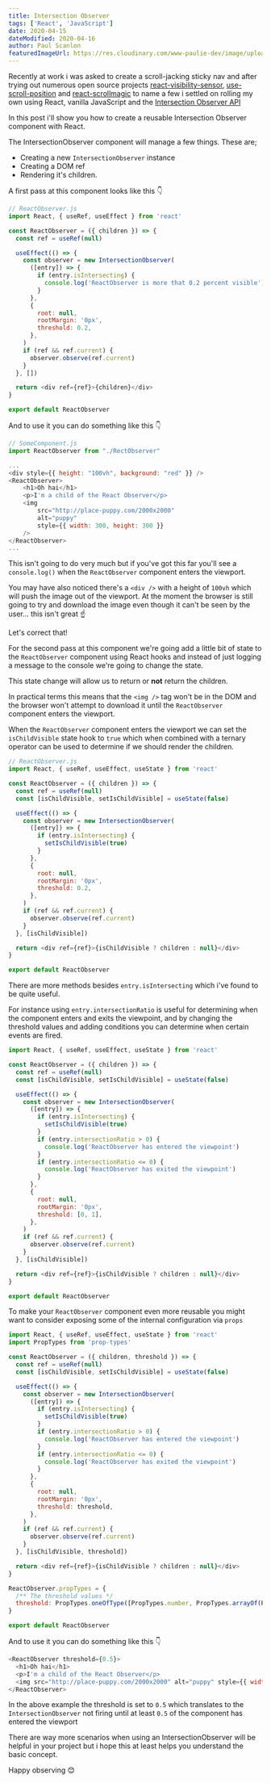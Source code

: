 ```yaml
---
title: Intersection Observer
tags: ['React', 'JavaScript']
date: 2020-04-15
dateModified: 2020-04-16
author: Paul Scanlon
featuredImageUrl: https://res.cloudinary.com/www-paulie-dev/image/upload/v1595915575/paulie.dev/2020/04/intersection-observer_bplmy6.jpg
---
```


Recently at work i was asked to create a scroll-jacking sticky nav and after trying out numerous open source projects
[react-visibility-sensor](https://github.com/joshwnj/react-visibility-sensor),
[use-scroll-position](https://github.com/n8tb1t/use-scroll-position) and
[react-scrollmagic](https://github.com/bitworking/react-scrollmagic) to name a few i settled on rolling my own using
React, vanilla JavaScript and the
[Intersection Observer API](https://developer.mozilla.org/en-us/docs/web/api/intersection_observer_api)

In this post i'll show you how to create a reusable Intersection Observer component with React.

The IntersectionObserver component will manage a few things. These are;

- Creating a new `IntersectionObserver` instance
- Creating a DOM ref
- Rendering it's children.

A first pass at this component looks like this 👇

<Divider />

```javascript
// ReactObserver.js
import React, { useRef, useEffect } from 'react'

const ReactObserver = ({ children }) => {
  const ref = useRef(null)

  useEffect(() => {
    const observer = new IntersectionObserver(
      ([entry]) => {
        if (entry.isIntersecting) {
          console.log('ReactObserver is more that 0.2 percent visible')
        }
      },
      {
        root: null,
        rootMargin: '0px',
        threshold: 0.2,
      },
    )
    if (ref && ref.current) {
      observer.observe(ref.current)
    }
  }, [])

  return <div ref={ref}>{children}</div>
}

export default ReactObserver
```

<Divider />

And to use it you can do something like this 👇

<Divider />

<!-- prettier-ignore -->
```javascript
// SomeComponent.js
import ReactObserver from "./RectObserver"

...
<div style={{ height: "100vh", background: "red" }} />
<ReactObserver>
    <h1>Oh hai</h1>
    <p>I'm a child of the React Observer</p>
    <img
        src="http://place-puppy.com/2000x2000"
        alt="puppy"
        style={{ width: 300, height: 300 }}
    />
</ReactObserver>
...
```

<Divider />

This isn't going to do very much but if you've got this far you'll see a `console.log()` when the `ReactObserver`
component enters the viewport.

You may have also noticed there's a `<div />` with a height of `100vh` which will push the image out of the viewport. At
the moment the browser is still going to try and download the image even though it can't be seen by the user... this
isn't great ☝️

Let's correct that!

For the second pass at this component we're going add a little bit of state to the `ReactObserver` component using React
hooks and instead of just logging a message to the console we're going to change the state.

This state change will allow us to return or **not** return the children.

In practical terms this means that the `<img />` tag won't be in the DOM and the browser won't attempt to download it
until the `ReactObserver` component enters the viewport.

When the `ReactObserver` component enters the viewport we can set the `isChildVisible` state hook to `true` which when
combined with a ternary operator can be used to determine if we should render the children.

<Divider />

```javascript
// ReactObserver.js
import React, { useRef, useEffect, useState } from 'react'

const ReactObserver = ({ children }) => {
  const ref = useRef(null)
  const [isChildVisible, setIsChildVisible] = useState(false)

  useEffect(() => {
    const observer = new IntersectionObserver(
      ([entry]) => {
        if (entry.isIntersecting) {
          setIsChildVisible(true)
        }
      },
      {
        root: null,
        rootMargin: '0px',
        threshold: 0.2,
      },
    )
    if (ref && ref.current) {
      observer.observe(ref.current)
    }
  }, [isChildVisible])

  return <div ref={ref}>{isChildVisible ? children : null}</div>
}

export default ReactObserver
```

<Divider />

There are more methods besides `entry.isIntersecting` which i've found to be quite useful.

For instance using `entry.intersectionRatio` is useful for determining when the component enters and exits the
viewpoint, and by changing the threshold values and adding conditions you can determine when certain events are fired.

<Divider />

```javascript
import React, { useRef, useEffect, useState } from 'react'

const ReactObserver = ({ children }) => {
  const ref = useRef(null)
  const [isChildVisible, setIsChildVisible] = useState(false)

  useEffect(() => {
    const observer = new IntersectionObserver(
      ([entry]) => {
        if (entry.isIntersecting) {
          setIsChildVisible(true)
        }
        if (entry.intersectionRatio > 0) {
          console.log('ReactObserver has entered the viewpoint')
        }
        if (entry.intersectionRatio <= 0) {
          console.log('ReactObserver has exited the viewpoint')
        }
      },
      {
        root: null,
        rootMargin: '0px',
        threshold: [0, 1],
      },
    )
    if (ref && ref.current) {
      observer.observe(ref.current)
    }
  }, [isChildVisible])

  return <div ref={ref}>{isChildVisible ? children : null}</div>
}

export default ReactObserver
```

<Divider />

To make your `ReactObserver` component even more reusable you might want to consider exposing some of the internal
configuration via `props`

<Divider />

```javascript
import React, { useRef, useEffect, useState } from 'react'
import PropTypes from 'prop-types'

const ReactObserver = ({ children, threshold }) => {
  const ref = useRef(null)
  const [isChildVisible, setIsChildVisible] = useState(false)

  useEffect(() => {
    const observer = new IntersectionObserver(
      ([entry]) => {
        if (entry.isIntersecting) {
          setIsChildVisible(true)
        }
        if (entry.intersectionRatio > 0) {
          console.log('ReactObserver has entered the viewpoint')
        }
        if (entry.intersectionRatio <= 0) {
          console.log('ReactObserver has exited the viewpoint')
        }
      },
      {
        root: null,
        rootMargin: '0px',
        threshold: threshold,
      },
    )
    if (ref && ref.current) {
      observer.observe(ref.current)
    }
  }, [isChildVisible, threshold])

  return <div ref={ref}>{isChildVisible ? children : null}</div>
}

ReactObserver.propTypes = {
  /** The threshold values */
  threshold: PropTypes.oneOfType([PropTypes.number, PropTypes.arrayOf(PropTypes.number)]),
}

export default ReactObserver
```

<Divider />

And to use it you can do something like this 👇

<Divider />

```javascript
<ReactObserver threshold={0.5}>
  <h1>Oh hai</h1>
  <p>I'm a child of the React Observer</p>
  <img src="http://place-puppy.com/2000x2000" alt="puppy" style={{ width: 300, height: 300 }} />
</ReactObserver>
```

In the above example the threshold is set to `0.5` which translates to the `IntersectionObserver` not firing until at
least `0.5` of the component has entered the viewport

There are way more scenarios when using an IntersectionObserver will be helpful in your project but i hope this at least
helps you understand the basic concept.

Happy observing 😊
